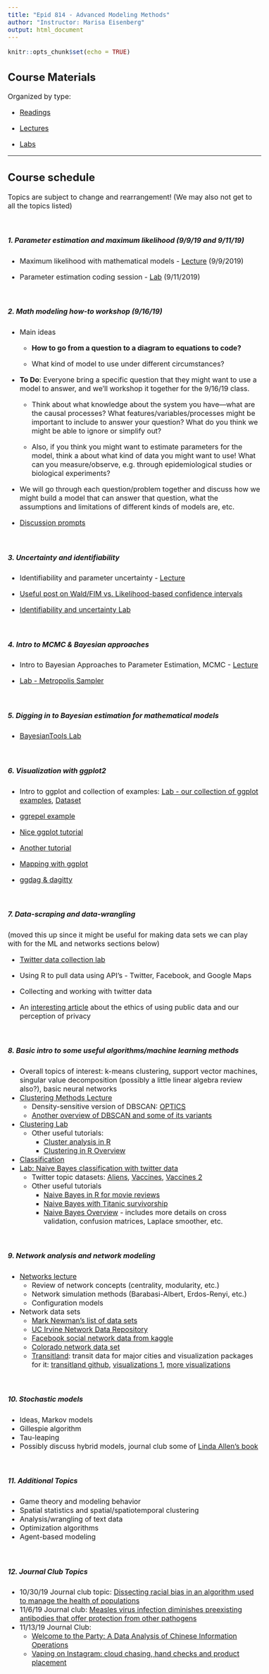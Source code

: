 ```yaml
---
title: "Epid 814 - Advanced Modeling Methods"
author: "Instructor: Marisa Eisenberg"
output: html_document
---
```

<style type="text/css">

body{ /* Normal  */
      font-size: 16px;
  }
  </style>

```r
knitr::opts_chunk$set(echo = TRUE)
```

## Course Materials 

Organized by type:

* [Readings](Readings/)

* [Lectures](Lectures/)

* [Labs](Labs/)

<hr>

## Course schedule
Topics are subject to change and rearrangement! (We may also not get to all the topics listed)

<br>

##### 1. Parameter estimation and maximum likelihood (9/9/19 and 9/11/19)

- Maximum likelihood with mathematical models - [Lecture](Lectures/ParameterEstimationML.pdf) (9/9/2019)

- Parameter estimation coding session - [Lab](Labs/EstimationLab/) (9/11/2019)

<br>

##### 2. Math modeling how-to workshop (9/16/19)
- Main ideas

    - **How to go from a question to a diagram to equations to code?**

    - What kind of model to use under different circumstances?
   
- **To Do**: Everyone bring a specific question that they might want to use a model to answer, and we'll workshop it together for the 9/16/19 class. 
    
    - Think about what knowledge about the system you have---what are the causal processes? What features/variables/processes might be important to include to answer your question? What do you think we might be able to ignore or simplify out?

    - Also, if you think you might want to estimate parameters for the model, think a about what kind of data you might want to use! What can you measure/observe, e.g. through epidemiological studies or biological experiments?

- We will go through each question/problem together and discuss how we might build a model that can answer that question, what the assumptions and limitations of different kinds of models are, etc.

- [Discussion prompts](Lectures/modelingworkshop.md)

<br>

##### 3. Uncertainty and identifiability

- Identifiability and parameter uncertainty - [Lecture](Lectures/IdentifiabilityUncertainty.pdf) 

- [Useful post on Wald/FIM vs. Likelihood-based confidence intervals](https://thestatsgeek.com/2014/02/08/wald-vs-likelihood-ratio-test/)

- [Identifiability and uncertainty Lab](Labs/IdentifiabilityUncertainty/IdentifiablilityUncertaintyLab.html)

<br>


##### 4. Intro to MCMC & Bayesian approaches

- Intro to Bayesian Approaches to Parameter Estimation, MCMC - [Lecture](Lectures/BayesianEstimation.pdf)

- [Lab - Metropolis Sampler](Labs/MetropolisSampler/MetropolisSampler.html)


<br>

##### 5. Digging in to Bayesian estimation for mathematical models

- [BayesianTools Lab](Labs/BayesianToolsLab/BayesianTools.html)

<br>

##### 6. Visualization with ggplot2

- Intro to ggplot and collection of examples: [Lab - our collection of ggplot examples](Labs/ggplotExamples/BasicExamples.html), [Dataset](Labs/ggplotExamples/Datasets/YemenCholeraOutbreak.csv)

- [ggrepel example](Labs/ggplotExamples/ggRepelExample.html)

- [Nice ggplot tutorial](http://r-statistics.co/ggplot2-Tutorial-With-R.html)

- [Another tutorial](http://zevross.com/blog/2014/08/04/beautiful-plotting-in-r-a-ggplot2-cheatsheet-3/)

- [Mapping with ggplot](http://zevross.com/blog/2014/07/16/mapping-in-r-using-the-ggplot2-package/)

- [ggdag & dagitty](https://cran.r-project.org/web/packages/ggdag/vignettes/intro-to-ggdag.html)

<br>

##### 7. Data-scraping and data-wrangling 
(moved this up since it might be useful for making data sets we can play with for the ML and networks sections below)

- [Twitter data collection lab](Labs/DataScrapingPart1-Twitter/DataScraping-Twitter.html)

- Using R to pull data using API's - Twitter, Facebook, and Google Maps

- Collecting and working with twitter data

- An [interesting article](https://howwegettonext.com/scientists-like-me-are-studying-your-tweets-are-you-ok-with-that-c2cfdfebf135) about the ethics of using public data and our perception of privacy

<br>

##### 8. Basic intro to some useful algorithms/machine learning methods
- Overall topics of interest: k-means clustering, support vector machines, singular value decomposition (possibly a little linear algebra review also?), basic neural networks
- [Clustering Methods Lecture](Lectures/Clustering.pdf)
    - Density-sensitive version of DBSCAN: [OPTICS](https://en.wikipedia.org/wiki/OPTICS_algorithm)
    - [Another overview of DBSCAN and some of its variants](https://cran.r-project.org/web/packages/dbscan/vignettes/dbscan.pdf)
- [Clustering Lab](Labs/clustering.R)
    - Other useful tutorials:
        - [Cluster analysis in R](https://rstudio-pubs-static.s3.amazonaws.com/33876_1d7794d9a86647ca90c4f182df93f0e8.html)
        - [Clustering in R Overview](https://www.datanovia.com/en/blog/types-of-clustering-methods-overview-and-quick-start-r-code/)
- [Classification](Lectures/Classification.pdf)
- [Lab: Naive Bayes classification with twitter data](Labs/ClassifierLab/TwitterNaiveBayes.html)
    - Twitter topic datasets: [Aliens](Labs/ClassifierLab/AliensTwitterData.Rdata), [Vaccines](Labs/ClassifierLab/vaccines.Rdata), [Vaccines 2](Labs/ClassifierLab/vaccines171119.Rdata)
    - Other useful tutorials
        - [Naive Bayes in R for movie reviews](https://rpubs.com/cen0te/naivebayes-sentimentpolarity)
        - [Naive Bayes with Titanic survivorship](https://www.r-bloggers.com/understanding-naive-bayes-classifier-using-r/)
        - [Naive Bayes Overview](https://uc-r.github.io/naive_bayes) - includes more details on cross validation, confusion matrices, Laplace smoother, etc.


<br>

##### 9. Network analysis and network modeling
- [Networks lecture](Lectures/Networks.pdf)
    - Review of network concepts (centrality, modularity, etc.)
    - Network simulation methods (Barabasi-Albert, Erdos-Renyi, etc.)
    - Configuration models
- Network data sets
    - [Mark Newman’s list of data sets](http://www-personal.umich.edu/~mejn/netdata/)
    - [UC Irvine Network Data Repository](https://networkdata.ics.uci.edu/)
    - [Facebook social network data from kaggle](https://www.kaggle.com/c/FacebookRecruiting/data)
    - [Colorado network data set](https://icon.colorado.edu/#!/about)
    - [Transitland](https://transit.land): transit data for major cities and visualization packages for it: [transitland github](https://github.com/transitland/transitland-processing-animation), [visualizations 1](https://vimeopro.com/willgeary/transit-flows), [more visualizations](https://mapzen.com/blog/animating-transitland/)


<br>

##### 10. Stochastic models
- Ideas, Markov models
- Gillespie algorithm
- Tau-leaping
- Possibly discuss hybrid models, journal club some of [Linda Allen's book](https://www.amazon.com/Introduction-Stochastic-Processes-Applications-Biology-ebook/dp/B005H6YSNM)

<br>

##### 11. Additional Topics
- Game theory and modeling behavior
- Spatial statistics and spatial/spatiotemporal clustering
- Analysis/wrangling of text data
- Optimization algorithms
- Agent-based modeling

<br>

##### 12. Journal Club Topics
- 10/30/19 Journal club topic: [Dissecting racial bias in an algorithm used to manage the health of populations](https://science.sciencemag.org/content/366/6464/447/tab-pdf)
- 11/6/19 Journal club: [Measles virus infection diminishes preexisting antibodies that offer protection from other pathogens](https://science.sciencemag.org/content/366/6465/599/tab-pdf)
- 11/13/19 Journal Club:
    - [Welcome to the Party: A Data Analysis of Chinese Information Operations](https://medium.com/digintel/welcome-to-the-party-a-data-analysis-of-chinese-information-operations-6d48ee186939)
    - [Vaping on Instagram: cloud chasing, hand checks and product placement](https://tobaccocontrol.bmj.com/content/26/5/575.short)
